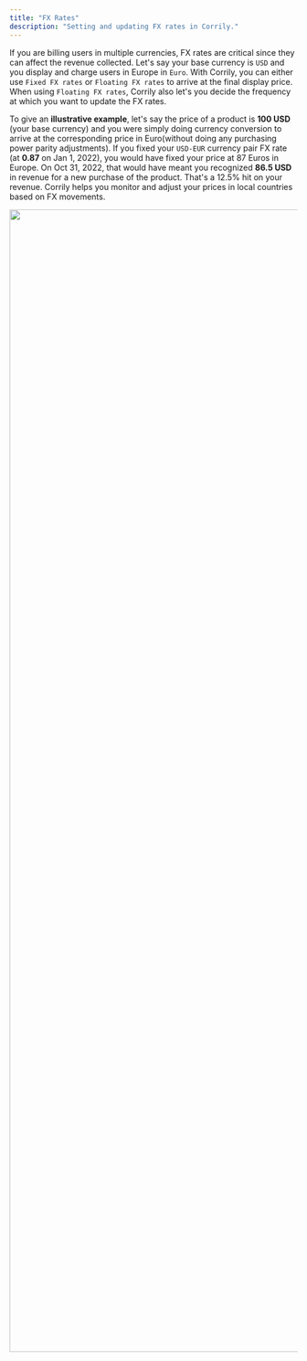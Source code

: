```yaml
---
title: "FX Rates"
description: "Setting and updating FX rates in Corrily."
---
```


If you are billing users in multiple currencies, FX rates are critical since they can affect the revenue collected. Let's say
your base currency is `USD` and you display and charge users in Europe in `Euro`. With Corrily, you can either use
`Fixed FX rates` or `Floating FX rates` to arrive at the final display price. When using `Floating FX rates`, Corrily
also let's you decide the frequency at which you want to update the FX rates.

To give an **illustrative example**, let's say the price of a product is **100 USD** (your base currency) and you were simply
doing currency conversion to arrive at the corresponding price in Euro(without doing any purchasing power parity adjustments).
If you fixed your `USD-EUR` currency pair FX rate (at **0.87** on Jan 1, 2022), you would have fixed your price at 87 Euros in Europe.
On Oct 31, 2022, that would have meant you recognized **86.5 USD** in revenue for a new purchase of the product.
That's a 12.5% hit on your revenue. Corrily helps you monitor and adjust your prices in local countries based on FX movements.

<img src="../img/FX Movement.png" width ="2000" />